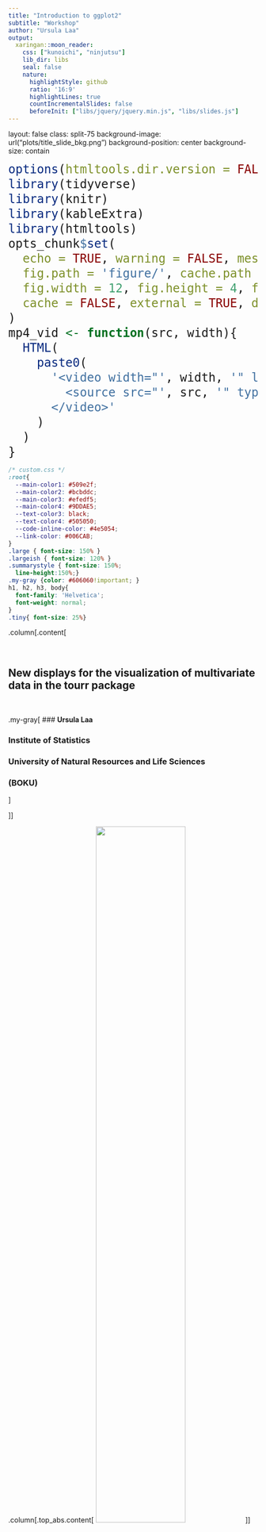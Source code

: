 ```yaml
---
title: "Introduction to ggplot2"
subtitle: "Workshop"
author: "Ursula Laa"
output:
  xaringan::moon_reader:
    css: ["kunoichi", "ninjutsu"]
    lib_dir: libs
    seal: false
    nature:
      highlightStyle: github
      ratio: '16:9'
      highlightLines: true
      countIncrementalSlides: false
      beforeInit: ["libs/jquery/jquery.min.js", "libs/slides.js"]
---
```

layout: false
class: split-75
background-image: url("plots/title_slide_bkg.png")
background-position: center
background-size: contain

<style type="text/css">
.remark-slide-content{
font-size: 30px;

}
code.r{
  font-size: 24px;
}

</style>

```r
options(htmltools.dir.version = FALSE, width = 120)
library(tidyverse)
library(knitr)
library(kableExtra)
library(htmltools)
opts_chunk$set(
  echo = TRUE, warning = FALSE, message = FALSE, comment = "#>",
  fig.path = 'figure/', cache.path = 'cache/', fig.align = 'center',
  fig.width = 12, fig.height = 4, fig.show = 'hold',
  cache = FALSE, external = TRUE, dev = 'png', dev.args = list(bg = "transparent")
)
mp4_vid <- function(src, width){
  HTML(
    paste0(
      '<video width="', width, '" loop autoplay>
        <source src="', src, '" type="video/mp4">
      </video>'
    )
  )
}
```


```css
/* custom.css */
:root{
  --main-color1: #509e2f;
  --main-color2: #bcbddc;
  --main-color3: #efedf5;
  --main-color4: #9DDAE5;
  --text-color3: black;
  --text-color4: #505050;
  --code-inline-color: #4e5054;
  --link-color: #006CAB;
}
.large { font-size: 150% }
.largeish { font-size: 120% }
.summarystyle { font-size: 150%;
  line-height:150%;}
.my-gray {color: #606060!important; }
h1, h2, h3, body{
  font-family: 'Helvetica';
  font-weight: normal;
}
.tiny{ font-size: 25%}
```


.column[.content[

<br>

## **New displays for the visualization of multivariate data in the tourr package**

<br>

.my-gray[
### **Ursula Laa**


### Institute of Statistics
### University of Natural Resources and Life Sciences
### (BOKU)

]

]]

.column[.top_abs.content[
<img src="plots/Boku-wien.png" width="60%">
]]

---
# Grand tour

The **grand tour** displays a sequence of smoothly **interpolated projections**, and can reveal the shape of the distribution, clusters and outliers.


```r
library(tidyverse)
filter <- dplyr::filter

library(tourr)
library(plotly)
library(htmltools)

set.seed(2020)
c4 <- geozoo::cube.iterate(4)
bases <- save_history(c4$points, max = 10)
tour_path <- tourr::interpolate(bases, 0.1)
d <- dim(tour_path)
pts <- NULL
edgs <- NULL
for (i in 1:d[3]) {
  d1 <- c4$points %*% matrix(tour_path[,,i], ncol=2)
  d1 <- apply(d1, 2, function(x) x-mean(x))
  pts <- rbind(pts, cbind(d1, rep(i+10, nrow(d1))))
  for (e in 1:nrow(c4$edges)){
    a <- c4$edges[e,1]
    b <- c4$edges[e,2]
    edgs <- rbind(edgs, c(d1[a,1], d1[a,2], d1[b,1], d1[b,2],i+10))
  }
}

colnames(pts) <- c("x", "y", "i")
colnames(edgs) <- c("x1", "y1", "x2", "y2", "i")

p1 <- ggplot() +
  geom_segment(data = as_tibble(edgs), aes(x=x1, xend=x2, y=y1, yend=y2, frame = i)) +
  geom_point(data = as_tibble(pts), aes(x = x, y = y, frame = i), size=1) +
  ggtitle("p=4") +
  scale_shape_manual(values=c(16, 46)) +
  coord_fixed() +
  theme_void()
pl1 <- ggplotly(p1, width=300, height=300) %>%
  animation_opts(200, redraw = FALSE, easing = "linear", transition=0) %>%
  style(hoverinfo = 'none') %>%
  config(displayModeBar = F)

pdf_data <- read_csv("pca_center.csv")
bases <- save_history(select(pdf_data, -type), max = 5)
tour_path <- tourr::interpolate(bases, 0.1)
d <- dim(tour_path)
pdf_tour <- NULL
for (i in 1:d[3]) {
  d1 <- as.matrix(select(pdf_data, -type)) %*% matrix(tour_path[,,i], ncol=2)
  d1 <- apply(d1, 2, function(x) x-mean(x))
  pdf_tour <- rbind(pdf_tour, cbind(d1, pdf_data$type, rep(i+10, nrow(d1))))
}

colnames(pdf_tour) <- c("x", "y", "type", "i")

p2 <- ggplot() +
  geom_point(data = as_tibble(pdf_tour), aes(x = x, y = y, color= as.factor(type), frame = i), size=1) +
  ggtitle("p=6") +
  coord_fixed() +
  scale_color_brewer(palette = "Dark2") +
  theme_void() +
  theme(legend.position="none")
pl2 <- ggplotly(p2, width=300, height=300) %>%
  animation_opts(200, redraw = FALSE, easing = "linear", transition=0) %>%
  style(hoverinfo = 'none') %>%
  config(displayModeBar = F)

bbh_data <- read_csv("bbh.csv") %>% select(-m2) %>% tourr::rescale()
bases <- save_history(bbh_data, max = 6)
tour_path <- tourr::interpolate(bases, 0.1)
d <- dim(tour_path)
bbh_tour <- NULL
for (i in 1:d[3]) {
  d1 <- bbh_data %*% matrix(tour_path[,,i], ncol=2)
  d1 <- apply(d1, 2, function(x) x-mean(x))
  bbh_tour <- rbind(bbh_tour, cbind(d1, rep(i+10, nrow(d1))))
}

colnames(bbh_tour) <- c("x", "y", "i")

p3 <- ggplot() +
  geom_point(data = as_tibble(bbh_tour), aes(x = x, y = y, frame = i), size=1, alpha=0.2) +
  coord_fixed() +
  ggtitle("p=5") +
  theme_void() +
  theme(legend.position="none")
pl3 <- ggplotly(p3, width=300, height=300) %>%
  animation_opts(200, redraw = FALSE, easing = "linear", transition=0) %>%
  style(hoverinfo = 'none') %>%
  config(displayModeBar = F)



save_html(pl1, file="4cube.html")
save_html(pl2, file="pdfsense.html")
save_html(pl3, file="bbh.html")

```

<iframe src="4cube.html" width="310" height="400" scrolling="no" seamless="seamless" frameBorder="0"> </iframe>
<iframe src="bbh.html" width="310" height="400" scrolling="no" seamless="seamless" frameBorder="0"> </iframe>
<iframe src="pdfsense.html" width="310" height="400" scrolling="no" seamless="seamless" frameBorder="0"> </iframe>

---
# Grand tour and large data

With the tour we can learn about **multivariate** features in the data. Each view is showing a **linear projection** of the data, making interpretation straightforward.

The standard displays are however limited in the case of **large data**:

- Large number of **observations**: overplotting can hide features, especially in the case of concave distributions.
- Large number of **variables**: projected data points tend to fall close to the center (crowding problem)

--

.center[Can we adapt the **display** to work better in those situations?]

---
# New displays

The **slice tour**
highlights only a subset of data points based on a sectioning condition to reveal local information and concave structures. This works well for data with a *large number of observations*.


The **sage tour**
adjusts the resolution based on the distance from the center to address the crowding problem. Even with about ten dimensions this can already be important!


Both approaches have been implemented as new *display* functions in the `tourr` package:

- `display_slice()`
- `display_sage()`

---
# Slice tour

The slice tour uses the **orthogonal distance** of each data point from a centered projection plane to define subsets of the data. Points close to the plane are **highlighted** in each projected view and can be compared to the overall (projected) distribution of points.

.center[<img src="plots/slice.png" width="60%">]

---
# Projection vs Slice

.pull-left[<img src="plots/4D_proj.png" width="49%">]
--

.pull-right[<img src="plots/4D_slice.png" width="49%">]

---
# Slice tour of geometric shapes

We can combine the slice display with a grand tour to gain intuition about a surface.


.center[
<div >
    <div style="width: 33%; float: left">
        <b> 3D sphere </b>
        <a href="">
<img src="plots/sphere-3-anchored.gif" width = "90%"/>
        </a>
    </div>
        <div style="width: 33%; float: left">
       <b>4D torus</b>
        <a href="">
<img src="plots/torus-4-centered.gif" width = "90%" />        </a>
    </div>
    <div style="width: 33%; float: left">
        <b>Roman surface</b>
        <a href="">
<img src="plots/roman-surface.gif" width = "90%"/>        </a>
    </div>
    </div>
]


---
# Sage tour

The sage display transforms the **radius** (i.e. the distance from the center) of all projected data points such that equal volume in the high-dimensional space gets projected onto equal area in the two-dimensional plane.

Without any transformation the radial distribution of the volume and projected volume of a hypersphere are very different.


.center[
  <img src="plots/cdf-1.png" width = "75%" />
]

---
# Sage tour

The sage display transforms the **radius** (i.e. the distance from the center) of all projected data points such that equal volume in the high-dimensional space gets projected onto equal area in the two-dimensional plane.

We correct for this difference via the radial transformation.


.center[
  <img src="plots/circles-1.png" width = "95%" />
]

---
# Pollen data

We can use the sage display to better resolve small features near the center of a distribution.

<img src="plots/pollen_sage.gif" width="300"/> <img src="plots/pollen_sage_R1.gif" width="300"/> <img src="plots/pollen_sage_gam20.gif" width="300"/>

---
class: split-50

.column[.content[
# Hand-drawn sketches


**Data example**: hand-drawn sketches of six different items, using a sample of 1000 observations from each class.


**Data format**: $28\times 28$ pixels, gray scale
$\rightarrow$ $28\times28=784$ variables!

Here we reduce the dimensionality to the **first five principal components** (about $20\%$ of the total variance)

We use the tour to check for separation between the classes in that 5D space and compare the standards scatter plot display, the slice display and the sage display.
]]

```r
# get data, colors
load("sketches_train.rda")

pal <- RColorBrewer::brewer.pal(6, "Dark2")
col <- pal[as.numeric(sketches$word)]
```

```r
# get data, use first 5 PCs
sk_pca <- prcomp(select(sketches, -word, -id))
scale2 <- function(x, na.rm = FALSE) (x - mean(x, na.rm = na.rm)) / sd(x, na.rm)
sk_5 <- sk_pca$x[,1:5] %>%
  as_tibble() %>%
  mutate_all(scale2)

eigs <- sk_pca$sdev^2
propVar <- eigs/sum(eigs)
cumProp <- cumsum(eigs)/sum(eigs)

# grand tour for this dataset
set.seed(1006)
bases <- save_history(sk_5, max = 15)
tour_path <- tourr::interpolate(bases, 0.1)
d <- dim(tour_path)
sk_tour <- NULL
v_rel <- 0.005


col_banana <- col
col_banana[!(sketches$word %in% c("banana", "cactus", "crab"))] <- "grey"
d_banana<- sk_5[order(sketches$word %in% c("banana", "cactus", "crab")),]
col_banana <- col_banana[order(sketches$word %in% c("banana", "cactus", "crab"))]


render_gif(sk_5, planned_tour(bases), display_slice(axes="off", col=col, v_rel=1, half_range = 5), "gif/slices.gif", apf=0.1, frames = d[3], rescale = FALSE)
render_gif(sk_5, planned_tour(bases), display_xy(axes="off", col=col, half_range = 5), "gif/projections.gif", apf=0.1, frames = d[3], rescale = FALSE)
render_gif(sk_5, planned_tour(bases), display_sage(axes="off", col=col, gam = 5),
       "gif/sage.gif", apf=0.1, frames = d[3], rescale = FALSE)

render_gif(d_banana, planned_tour(bases), display_slice(axes="off", col=col_banana, v_rel=1, half_range = 5), "gif/slices_banana.gif", apf=0.1, frames = d[3], rescale = FALSE)
render_gif(d_banana, planned_tour(bases), display_xy(axes="off", col=col_banana, half_range = 5), "gif/projections_banana.gif", apf=0.1, frames = d[3], rescale = FALSE)
render_gif(d_banana, planned_tour(bases), display_sage(axes="off", col=col_banana, gam = 5),
       "gif/sage_banana.gif", apf=0.1, frames = d[3], rescale = FALSE)



```

.column[.content.vmiddle[

```r
library(ggpubr)
set.seed(12062020)
sketch1 <- sketches %>% 
	group_by(word) %>%
	sample_n(5) %>%
	ungroup() %>%
  add_column(n = rep(1:5, 6)) %>%
	pivot_longer(cols = contains("V"), names_to = "pixel", values_to = "grey") %>%
	mutate(pixel = as.numeric(sub("V", "", pixel))) %>%
	mutate(x=(pixel-1)%%28+1, y = -(floor((pixel-1)/28)+1))

lvls <- levels(sketches$word)


p11 <- ggplot(filter(sketch1, word==lvls[1], n==1), aes(x=x, y=y, fill=grey)) + geom_tile() + 
  scale_fill_gradient(low="white", high = pal[1])+
  theme_void() +
	theme(aspect.ratio=1, legend.position="none")
p12 <- ggplot(filter(sketch1, word==lvls[1], n==2), aes(x=x, y=y, fill=grey)) + geom_tile() + 
  scale_fill_gradient(low="white", high = pal[1])+
  theme_void() +
	theme(aspect.ratio=1, legend.position="none")
p13 <- ggplot(filter(sketch1, word==lvls[1], n==3), aes(x=x, y=y, fill=grey)) + geom_tile() + 
  scale_fill_gradient(low="white", high = pal[1])+
  theme_void() +
	theme(aspect.ratio=1, legend.position="none")
p14 <- ggplot(filter(sketch1, word==lvls[1], n==4), aes(x=x, y=y, fill=grey)) + geom_tile() + 
  scale_fill_gradient(low="white", high = pal[1])+
  theme_void() +
	theme(aspect.ratio=1, legend.position="none")
p15 <- ggplot(filter(sketch1, word==lvls[1], n==5), aes(x=x, y=y, fill=grey)) + geom_tile() + 
  scale_fill_gradient(low="white", high = pal[1])+
  theme_void() +
	theme(aspect.ratio=1, legend.position="none")

p21 <- ggplot(filter(sketch1, word==lvls[2], n==1), aes(x=x, y=y, fill=grey)) + geom_tile() + 
  scale_fill_gradient(low="white", high = pal[2])+
  theme_void() +
	theme(aspect.ratio=1, legend.position="none")
p22 <- ggplot(filter(sketch1, word==lvls[2], n==2), aes(x=x, y=y, fill=grey)) + geom_tile() + 
  scale_fill_gradient(low="white", high = pal[2])+
  theme_void() +
	theme(aspect.ratio=1, legend.position="none")
p23 <- ggplot(filter(sketch1, word==lvls[2], n==3), aes(x=x, y=y, fill=grey)) + geom_tile() + 
  scale_fill_gradient(low="white", high = pal[2])+
  theme_void() +
	theme(aspect.ratio=1, legend.position="none")
p24 <- ggplot(filter(sketch1, word==lvls[2], n==4), aes(x=x, y=y, fill=grey)) + geom_tile() + 
  scale_fill_gradient(low="white", high = pal[2])+
  theme_void() +
	theme(aspect.ratio=1, legend.position="none")
p25 <- ggplot(filter(sketch1, word==lvls[2], n==5), aes(x=x, y=y, fill=grey)) + geom_tile() + 
  scale_fill_gradient(low="white", high = pal[2])+
  theme_void() +
	theme(aspect.ratio=1, legend.position="none")

p31 <- ggplot(filter(sketch1, word==lvls[3], n==1), aes(x=x, y=y, fill=grey)) + geom_tile() + 
  scale_fill_gradient(low="white", high = pal[3])+
  theme_void() +
	theme(aspect.ratio=1, legend.position="none")
p32 <- ggplot(filter(sketch1, word==lvls[3], n==2), aes(x=x, y=y, fill=grey)) + geom_tile() + 
  scale_fill_gradient(low="white", high = pal[3])+
  theme_void() +
	theme(aspect.ratio=1, legend.position="none")
p33 <- ggplot(filter(sketch1, word==lvls[3], n==3), aes(x=x, y=y, fill=grey)) + geom_tile() + 
  scale_fill_gradient(low="white", high = pal[3])+
  theme_void() +
	theme(aspect.ratio=1, legend.position="none")
p34 <- ggplot(filter(sketch1, word==lvls[3], n==4), aes(x=x, y=y, fill=grey)) + geom_tile() + 
  scale_fill_gradient(low="white", high = pal[3])+
  theme_void() +
	theme(aspect.ratio=1, legend.position="none")
p35 <- ggplot(filter(sketch1, word==lvls[3], n==5), aes(x=x, y=y, fill=grey)) + geom_tile() + 
  scale_fill_gradient(low="white", high = pal[3])+
  theme_void() +
	theme(aspect.ratio=1, legend.position="none")

p41 <- ggplot(filter(sketch1, word==lvls[4], n==1), aes(x=x, y=y, fill=grey)) + geom_tile() + 
  scale_fill_gradient(low="white", high = pal[4])+
  theme_void() +
	theme(aspect.ratio=1, legend.position="none")
p42 <- ggplot(filter(sketch1, word==lvls[4], n==2), aes(x=x, y=y, fill=grey)) + geom_tile() + 
  scale_fill_gradient(low="white", high = pal[4])+
  theme_void() +
	theme(aspect.ratio=1, legend.position="none")
p43 <- ggplot(filter(sketch1, word==lvls[4], n==3), aes(x=x, y=y, fill=grey)) + geom_tile() + 
  scale_fill_gradient(low="white", high = pal[4])+
  theme_void() +
	theme(aspect.ratio=1, legend.position="none")
p44 <- ggplot(filter(sketch1, word==lvls[4], n==4), aes(x=x, y=y, fill=grey)) + geom_tile() + 
  scale_fill_gradient(low="white", high = pal[4])+
  theme_void() +
	theme(aspect.ratio=1, legend.position="none")
p45 <- ggplot(filter(sketch1, word==lvls[4], n==5), aes(x=x, y=y, fill=grey)) + geom_tile() + 
  scale_fill_gradient(low="white", high = pal[4])+
  theme_void() +
	theme(aspect.ratio=1, legend.position="none")

p51 <- ggplot(filter(sketch1, word==lvls[5], n==1), aes(x=x, y=y, fill=grey)) + geom_tile() + 
  scale_fill_gradient(low="white", high = pal[5])+
  theme_void() +
	theme(aspect.ratio=1, legend.position="none")
p52 <- ggplot(filter(sketch1, word==lvls[5], n==2), aes(x=x, y=y, fill=grey)) + geom_tile() + 
  scale_fill_gradient(low="white", high = pal[5])+
  theme_void() +
	theme(aspect.ratio=1, legend.position="none")
p53 <- ggplot(filter(sketch1, word==lvls[5], n==3), aes(x=x, y=y, fill=grey)) + geom_tile() + 
  scale_fill_gradient(low="white", high = pal[5])+
  theme_void() +
	theme(aspect.ratio=1, legend.position="none")
p54 <- ggplot(filter(sketch1, word==lvls[5], n==4), aes(x=x, y=y, fill=grey)) + geom_tile() + 
  scale_fill_gradient(low="white", high = pal[5])+
  theme_void() +
	theme(aspect.ratio=1, legend.position="none")
p55 <- ggplot(filter(sketch1, word==lvls[5], n==5), aes(x=x, y=y, fill=grey)) + geom_tile() + 
  scale_fill_gradient(low="white", high = pal[5])+
  theme_void() +
	theme(aspect.ratio=1, legend.position="none")

p61 <- ggplot(filter(sketch1, word==lvls[6], n==1), aes(x=x, y=y, fill=grey)) + geom_tile() + 
  scale_fill_gradient(low="white", high = pal[6])+
  theme_void() +
	theme(aspect.ratio=1, legend.position="none")
p62 <- ggplot(filter(sketch1, word==lvls[6], n==2), aes(x=x, y=y, fill=grey)) + geom_tile() + 
  scale_fill_gradient(low="white", high = pal[6])+
  theme_void() +
	theme(aspect.ratio=1, legend.position="none")
p63 <- ggplot(filter(sketch1, word==lvls[6], n==3), aes(x=x, y=y, fill=grey)) + geom_tile() + 
  scale_fill_gradient(low="white", high = pal[6])+
  theme_void() +
	theme(aspect.ratio=1, legend.position="none")
p64 <- ggplot(filter(sketch1, word==lvls[6], n==4), aes(x=x, y=y, fill=grey)) + geom_tile() + 
  scale_fill_gradient(low="white", high = pal[6])+
  theme_void() +
	theme(aspect.ratio=1, legend.position="none")
p65 <- ggplot(filter(sketch1, word==lvls[6], n==5), aes(x=x, y=y, fill=grey)) + geom_tile() + 
  scale_fill_gradient(low="white", high = pal[6])+
  theme_void() +
	theme(aspect.ratio=1, legend.position="none")

t1 <- text_grob(lvls[1], face="bold", size=15, color=pal[1])
t2 <- text_grob(lvls[2], face="bold", size=15, color=pal[2])
t3 <- text_grob(lvls[3], face="bold", size=15, color=pal[3])
t4 <- text_grob(lvls[4], face="bold", size=15, color=pal[4])
t5 <- text_grob(lvls[5], face="bold", size=15, color=pal[5])
t6 <- text_grob(lvls[6], face="bold", size=15, color=pal[6])


gridExtra::grid.arrange(t1, t2, t3, t4, t5, t6,
                        p11, p21, p31, p41, p51, p61,
                        p12, p22, p32, p42, p52, p62,
                        p13, p23, p33, p43, p53, p63,
                        p14, p24, p34, p44, p54, p64,
                        p15, p25, p35, p45, p55, p65,
                        ncol=6, heights=c(0.2,rep(1, 5)), 
                        widths = rep(1, 6))

```

.smaller[.center[ from [Google quickdraw](https://quickdraw.withgoogle.com)]]
]]

---

# Hand-drawn sketches

<img src="gif/projections.gif" width="300"/> <img src="gif/slices.gif" width="300"/> <img src="gif/sage.gif" width="300"/>

---

# Hand-drawn sketches

<img src="gif/projections_banana.gif" width="300"/> <img src="gif/slices_banana.gif" width="300"/> <img src="gif/sage_banana.gif" width="300"/>

---
# Summary

- New displays make tour more useful for large data
- We can visualize convex shapes (e.g. surfaces of geometric shapes), small features near the center of a distribution (as seen with the Pollen data) and better resolve grouping structures in large datasets (for example the different hand-drawn sketches)
- Both displays are accessible through dedicated `display_` and `animate_` functions in the `tourr` package
- Both displays rely on tuning parameters and would benefit from an interactive interface
- Using the slicing definition we can also define *section pursuit* in analogy to *projection pursuit* and this was implemented as a *guided section tour*

---
# Thanks!

<br>

This is joint work done in collaboration with **Dianne Cook** and **Stuart Lee**.

<br>

My slides are made using `RMarkdown`, `xaringan` and the `ninjutsu` theme.

<br>

The main `R` packages used are `tourr`, `tidyverse`, `plotly`, `geozoo`.